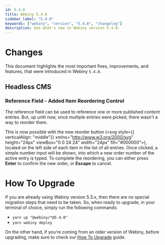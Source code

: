 ```yaml
---
id: 5.4.0
title: Webiny 5.4.0
sidebar_label: "5.4.0"
keywords: ["webiny", "version", "5.4.0", "changelog"]
description: See what's new in Webiny version 5.4.0.
---
```



# Changes

This document highlights the most important fixes, improvements, and features, that were introduced in Webiny `5.4.0`.

## Headless CMS

### Reference Field - Added Item Reordering Control

The reference field can be used to reference one or more published content entries. But, up until now, once multiple entries were picked, there wasn't a way to reorder them.

This is now possible with the new reorder button (<svg style={{ verticalAlign: "middle"}} xmlns="http://www.w3.org/2000/svg" height="24px" viewBox="0 0 24 24" width="24px" fill="#000000"><path d="M0 0h24v24H0z" fill="none"/><path d="M3 15h18v-2H3v2zm0 4h18v-2H3v2zm0-8h18V9H3v2zm0-6v2h18V5H3z"/></svg>), located on the left side of each item in the list of all entries. Once clicked, a simple number input will be shown, into which a new order number of the active entry is typed. To complete the reordering, you can either press **Enter** to confirm the new order, or **Escape** to cancel.

<CenteredImage alt="Reference Field - Added Item Reordering Control" src={reorderingUi} />


# How To Upgrade

If you are already using Webiny version 5.3.x, then there are no special migration steps that need to be taken. So, when ready to upgrade, in your terminal of choice, simply run the following commands:

- `yarn up "@webiny/*@5.4.0"`
- `yarn webiny deploy`

On the other hand, if you’re coming from an older version of Webiny, before upgrading, make sure to check our [How To Upgrade](/docs/how-to-guides/upgrade-webiny/overview) guide.
